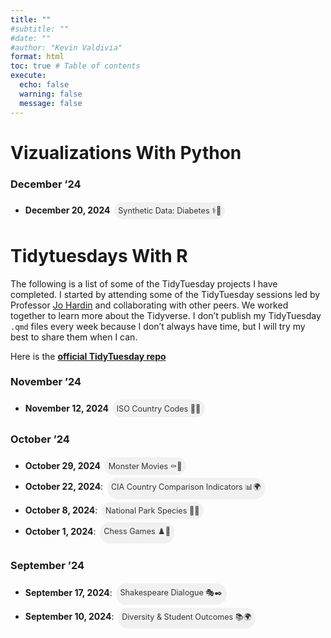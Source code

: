 ```yaml
---
title: ""
#subtitle: ""
#date: ""
#author: "Kevin Valdivia"
format: html
toc: true # Table of contents
execute: 
  echo: false
  warning: false
  message: false
---
```


```{=html}
<style>
.chip-link {
    display: inline-block;
    padding: 0.5em;
    margin: 0.2em;
    background-color: #f1f1f1;
    border-radius: 16px;
    font-size: 0.9em;
    color: #333;
    text-decoration: none;
}
.chip-link:hover {
    background-color: #e0e0e0;
}
</style>
```


# Vizualizations With Python 

### December '24

- **December 20, 2024** <a href="../python_projects/synthetic_diabetes_data.qmd" class="chip-link">Synthetic Data: Diabetes ⚕💉️</a>

# Tidytuesdays With R
The following is a list of some of the TidyTuesday projects I have completed. I started by attending some of the TidyTuesday sessions led by Professor [Jo Hardin](https://hardin47.netlify.app) and collaborating with other peers. We worked together to learn more about the Tidyverse. I don’t publish my TidyTuesday `.qmd` files every week because I don’t always have time, but I will try my best to share them when I can.

Here is the [**official TidyTuesday repo**](https://github.com/rfordatascience/tidytuesday)


### November '24

-   **November 12, 2024** <a href="country_code.qmd" class="chip-link">ISO Country Codes 🍭🌐</a>

### October '24

-   **October 29, 2024** <a href="monsters.qmd" class="chip-link">Monster Movies ⚰️👻</a>
-   **October 22, 2024**: <a href="CIA_Factbook/cia_factbook.qmd" class="chip-link">CIA Country Comparison Indicators 📊🌍</a>
-   **October 8, 2024**: <a href="biodiversity_national_parks.qmd" class="chip-link">National Park Species 🌲🦉</a>
-   **October 1, 2024**: <a href="chess_matches.qmd" class="chip-link">Chess Games ♟️🎯</a>

### September '24

-   **September 17, 2024**: <a href="shakespeare_words.qmd" class="chip-link">Shakespeare Dialogue 🎭✒️</a>
-   **September 10, 2024**: <a href="school_income.qmd" class="chip-link">Diversity & Student Outcomes 📚🌍</a>
